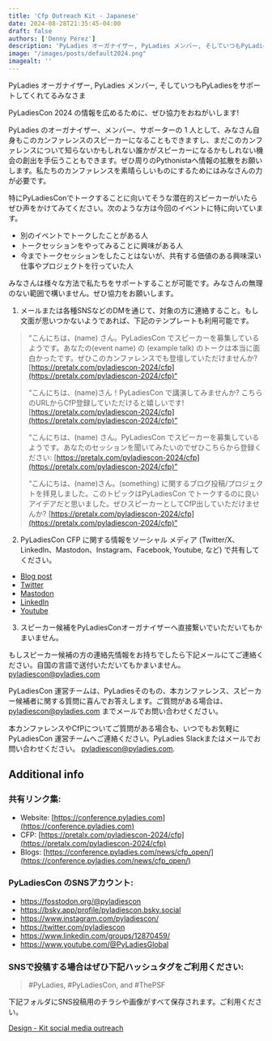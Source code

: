 ```yaml
---
title: 'Cfp Outreach Kit - Japanese'
date: 2024-08-28T21:35:45-04:00
draft: false
authors: ['Denny Pérez']
description: 'PyLadies オーガナイザー, PyLadies メンバー, そしていつもPyLadiesをサポートしてくれてるみなさま。PyLadiesCon 2024 の情報を広めるために、ぜひ協力をおねがいします!'
image: "/images/posts/default2024.png"
imagealt: ''
---
```


PyLadies オーガナイザー, PyLadies メンバー,
そしていつもPyLadiesをサポートしてくれてるみなさま

PyLadiesCon 2024 の情報を広めるために、ぜひ協力をおねがいします!

PyLadies のオーガナイザー、メンバー、サポーターの 1 人として、みなさん自身もこのカンファレンスのスピーカーになることもできますし、まだこのカンファレンスについて知らないかもしれない誰かがスピーカーになるかもしれない機会の創出を手伝うこともできます。ぜひ周りのPythonistaへ情報の拡散をお願いします。私たちのカンファレンスを素晴らしいものにするためにはみなさんの力が必要です。

特にPyLadiesConでトークすることに向いてそうな潜在的スピーカーがいたらぜひ声をかけてみてください。次のような方は今回のイベントに特に向いています。

- 別のイベントでトークしたことがある人
- トークセッションをやってみることに興味がある人
- 今までトークセッションをしたことはないが、共有する価値のある興味深い仕事やプロジェクトを行っていた人

みなさんは様々な方法で私たちをサポートすることが可能です。みなさんの無理のない範囲で構いません。ぜひ協力をお願いします。

1. メールまたは各種SNSなどのDMを通じて、対象の方に連絡すること。もし文面が思いつかないようであれば、下記のテンプレートも利用可能です。

> “こんにちは、(name) さん。PyLadiesCon
> でスピーカーを募集しているようです。あなたの(event name) の (example talk)
> のトークは本当に面白かったです。ぜひこのカンファレンスでも登壇していただけませんか?
> [https://pretalx.com/pyladiescon-2024/cfp](https://pretalx.com/pyladiescon-2024/cfp)“
>
> “こんにちは、(name)さん！PyLadiesCon で講演してみませんか?
> こちらのURLからCfP登録していただけると嬉しいです!
> [https://pretalx.com/pyladiescon-2024/cfp](https://pretalx.com/pyladiescon-2024/cfp)”
>
> “こんにちは、(name) さん。PyLadiesCon
> でスピーカーを募集しているようです。あなたのセッションを聞いてみたいのでぜひこちらから登録ください:
> [https://pretalx.com/pyladiescon-2024/cfp](https://pretalx.com/pyladiescon-2024/cfp)”
>
> “こんにちは、(name)さん。(something)
> に関するブログ投稿/プロジェクトを拝見しました。このトピックはPyLadiesCon
> でトークするのに良いアイデアだと思いました。ぜひスピーカーとしてCfP出していただけませんか?
> [https://pretalx.com/pyladiescon-2024/cfp](https://pretalx.com/pyladiescon-2024/cfp)”

2. PyLadiesCon CFP に関する情報をソーシャル メディア (Twitter/X、LinkedIn、Mastodon、Instagram、Facebook, Youtube, など) で共有してください。

- [Blog post](https://conference.pyladies.com/news/cfp_open/)
- [Twitter](https://x.com/pyladiescon/status/1824179923713659336)
- [Mastodon](https://fosstodon.org/@pyladiescon/112967895199872463)
- [LinkedIn](https://www.linkedin.com/posts/pyladiescon_pyladiescon-python-pyladies-activity-7229947209079795712-egx8?utm_source=share&utm_medium=member_desktop)
- [Youtube](https://www.youtube.com/@PyLadiesGlobal)

3. スピーカー候補をPyLadiesConオーガナイザーへ直接繋いでいただいてもかまいません。

もしスピーカー候補の方の連絡先情報をお持ちでしたら下記メールにてご連絡ください。自国の言語で送付いただいてもかまいません。[pyladiescon@pyladies.com](mailto:pyladiescon@pyladies.com)

PyLadiesCon 運営チームは、PyLadiesそのもの、本カンファレンス、スピーカー候補者に関する質問に喜んでお答えします。ご質問がある場合は、[pyladiescon@pyladies.com](mailto:pyladiescon@pyladies.com) までメールでお問い合わせください。

本カンファレンスやCfPについてご質問がある場合も、いつでもお気軽にPyLadiesCon 運営チームへご連絡ください。PyLadies Slackまたはメールでお問い合わせください。 [pyladiescon@pyladies.com](mailto:pyladiescon@pyladies.com).

## Additional info

### 共有リンク集:

* Website: [https://conference.pyladies.com](https://conference.pyladies.com)
* CFP: [https://pretalx.com/pyladiescon-2024/cfp](https://pretalx.com/pyladiescon-2024/cfp)
* Blogs: [https://conference.pyladies.com/news/cfp_open/](https://conference.pyladies.com/news/cfp_open/)

### PyLadiesCon のSNSアカウント:

- https://fosstodon.org/@pyladiescon
- https://bsky.app/profile/pyladiescon.bsky.social
- https://www.instagram.com/pyladiescon/
- https://twitter.com/pyladiescon
- https://www.linkedin.com/groups/12870459/
- https://www.youtube.com/@PyLadiesGlobal


### SNSで投稿する場合はぜひ下記ハッシュタグをご利用ください:

> \#PyLadies, \#PyLadiesCon, and \#ThePSF

下記フォルダにSNS投稿用のチラシや画像がすべて保存されます。ご利用ください。

[Design - Kit social media
outreach](https://drive.google.com/drive/folders/1z6mkV1lp4pdxej3c3btlpwBaVLIwALPU?usp=sharing)
